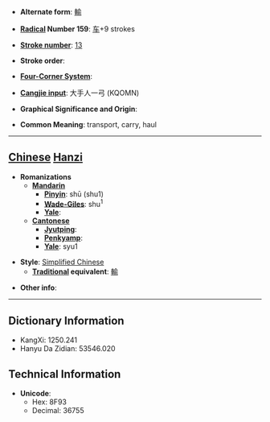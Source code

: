 * '''Alternate form''': [[輸]]

* '''[[Wiktionary:Chinese radical index| Radical]] Number 159''': [[Wiktionary:Chinese radical index 车|车]]+9 strokes

* '''[[Wiktionary:Chinese total strokes index|Stroke number]]''': [[Wiktionary:Chinese total strokes index 13|13]]

* '''Stroke order''': 

* '''[[Wiktionary:Chinese four corner index|Four-Corner System]]''': 

* '''[[Wiktionary:Chinese Cangjie index|Cangjie input]]''': 大手人一弓 (KQOMN)

* '''Graphical Significance and Origin''': 

* '''Common Meaning''': transport, carry, haul

----

== [[Chinese]] [[Hanzi]] ==

* '''Romanizations'''
** '''[[Mandarin]]'''
*** '''[[Pinyin]]''': shū (shu1)
*** '''[[Wade-Giles]]''': shu<sup>1</sup>
*** '''[[Yale]]''': 
** '''[[Cantonese]]'''
*** '''[[Jyutping]]''':
*** '''[[Penkyamp]]''': 
*** '''[[Yale]]''': syu1

* '''Style''': [[Simplified Chinese]] 
** '''[[Traditional Chinese|Traditional]] equivalent''': [[輸]]

* '''Other info''': 

----

== Dictionary Information ==

* KangXi: 1250.241
* Hanyu Da Zidian: 53546.020

== Technical Information ==

* '''Unicode''':
** Hex: 8F93
** Decimal: 36755